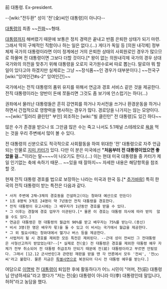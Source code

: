 前 대통령. Ex-president.

--[wiki:"전두환" 성이 '전'(全)씨인 대통령]이 아니다--

[[대통령]]의 최종 ~~[[진화]]~~형태.

[[대통령]]까지 해버렸기 때문에 보통은 정치 경력은 끝내고 반쯤 은퇴한 상태가 되기 마련. 그래서 딱히 구체적인 직함이나 하는 일은 없다.(…) 게다가 독일 등 [의원 내각제] 정부체제 국가의 대통령이라면 이미 정계에선 거의 은퇴한 상태의 사회원로인 경우가 많으므로 하물며 전 대통령이면 그보다 더할 것이다.[* 왕이 없는 의원내각제 국가의 경우 상대 국가와의 의전을 맞추기 위해 대통령을 오로지 국가원수로써 따로 뽑는다. 말로야 뭐 할일이 있다고야 하겠지만 실제로는 그냥 ~~장식품~~인 경우가 대부분이다.] ~~전국구 [wiki:"잉여인간#s-2" 잉여인간]~~

국가에서는 전직 대통령의 품위 유지를 위해서 연금과 경호 서비스 같은 것을 제공한다. 전직 대통령이라는 양반이 돈에 쪼들리면 그것도 좀 보기에 안스럽기는 하다(…)

권좌에서 물러난 대통령들은 흔히 강연회를 하거나 자서전을 쓰거나 환경운동을 하거나 하면서 간접적으로 영향력을 행사하는 경우가 많다. 경로당을 나가지는 않는 모양이다. ~~[wiki:"힐러리 클린턴" 부인] 외조하는 [wiki:"빌 클린턴" 전 대통령]도 있긴 하다~~

많은 수가 존경을 받으나 또 그만큼 많은 수는 죽고 나서도 5.1채널 스테레오로 [[욕]]을 먹는 것을 우리 주변에서 많이 볼 수 있다.

전 대통령의 신분으로도 적극적으로 사회활동을 하여 위대한 '전' 대통령으로 자주 언급되는 인물로 [[지미 카터]]가 있다. 다만 이 분은 미국에선 '''"처음부터 전 대통령이었으면 좋았을 걸..."'''이라는 말~~{{{#gray (조롱)}}}~~이 나오기도 한다.(...) 이는 현대 미국 대통령들 중 카터가 제일 인기없는 축에 속하기 때문... ~~있을 때 잘하지~~ 자세한 내용은 해당항목을 참조할 것.

현재 전직 대통령 경호를 법으로 보장하는 나라는 미국과 한국 등.[* [[추가바람]]] 특히 한국의 전직 대통령이 받는 특전은 다음과 같다. 

 * 사저 주변에 2채~3채의 경호동을 건설하고(이는 청와대 예산으로 만든다)
 * 1조 8명씩 3개조 24명이 약 7년동안 전직 대통령을 경호한다.
 * 전직 대통령이 유고시에는 그 배우자가 1년동안 경호를 받을 수 있다.
 * 그 이후는 경찰에 경호 업무가 이관된다.[* 물론 이 경호는 대통령 의사에 따라 받지  않을 수도 있다.]
 * 연금은 대통령은 현 대통령의 월급의 90%를 받고 배우자는 75%를 받는다.(종신)
 * 비서 3명(한 명은 배우자 몫)을 둘 수 있고 이 비서는 국가에서 월급을 제공한다.
 * 그 외 필요시에는 청와대에서 헬기나 버스 등을 제공한다.
 * 사법처리 될 시 경호를 제외한 모든 특전은 제외된다. --근데 성이 전씨인 그 전대통령은 사형선고까지 받았었는데?--[* 실제로 전(全) 전 대통령은 경호를 제외한 대통령 예우 자체가 전부 취소되어 전 대통령 취급조차 안되기 때문에 전(前) 대통령이라고 부르면 안됬었다. 그래서 [12.12 군사반란]과 관련된 재판을 받을 땐 각 언론에서 모두 '전씨', '전○○씨'라고 불렀다. 물론 지금은 [[특별사면]]으로 복권되어 다시 전 대통령 예우를 받는다.]

여담으로 [[이명박]] 전 [[대통령]]이 퇴임한 후에 활동하다가 어느 시민이 "어머, 전(前) 대통령님 안녕하세요"라고 했다가
"저는 전(全) 대통령이 아니라 이(李) 대통령인데 말입니다, 허허"라고 농담을 했다.
